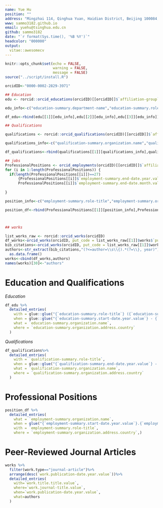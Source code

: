 ```yaml
---
name: Yue Hu
position: ""
address: "Mingzhai 114, Qinghua Yuan, Haidian District, Beijing 100084, China"
www: sammo3182.github.io
email: yuehu@tsinghua.edu.cn
github: sammo3182
date: "`r format(Sys.time(), '%B %Y')`"
headcolor: "000000"
output: 
  vitae::awesomecv
---
```


```r
knitr::opts_chunk$set(echo = FALSE, 
                      warning = FALSE,
                      message = FALSE)
source("../script/install.R")

```

```r

orcidID<-"0000-0002-2829-3971"

## Education
edu <- rorcid::orcid_educations(orcidID)[[orcidID]]$`affiliation-group`$summaries

edu_info<-c("education-summary.department-name","education-summary.role-title","education-summary.start-date.year.value","education-summary.end-date.year.value","education-summary.organization.name","education-summary.organization.address.country")

df_edu<-rbind(edu[[1]][edu_info],edu[[2]][edu_info],edu[[3]][edu_info])

## Qualifications

qualifications <- rorcid::orcid_qualifications(orcidID)[[orcidID]]$`affiliation-group`$summaries

qualifications_info<-c("qualification-summary.organization.name","qualification-summary.role-title","qualification-summary.end-date.year.value","qualification-summary.end-date.month.value","qualification-summary.organization.address.country")

df_qualifications<-rbind(qualifications[[1]][qualifications_info],qualifications[[2]][qualifications_info])

## jobs
ProfessionalPositions <- orcid_employments(orcidID)[[orcidID]]$`affiliation-group`$summaries
for (i in 1:length(ProfessionalPositions)) {
  if(length(ProfessionalPositions[[i]])==27)
      {ProfessionalPositions[[i]]$`employment-summary.end-date.year.value` <- "Present"
      ProfessionalPositions[[i]]$`employment-summary.end-date.month.value` <- ""}
    
}

position_info<-c("employment-summary.role-title","employment-summary.organization.name","employment-summary.organization.address.country","employment-summary.start-date.year.value","employment-summary.start-date.month.value","employment-summary.end-date.year.value","employment-summary.end-date.month.value")

position_df<-rbind(ProfessionalPositions[[1]][position_info],ProfessionalPositions[[2]][position_info])



## works

list_works_raw <- rorcid::orcid_works(orcidID)
df_works<-orcid_works(orcidID, put_code = list_works_raw[[1]]$works$`put-code`)[["0000-0002-2829-3971"]][["works"]]
bib_citations<-orcid_works(orcidID, put_code = list_works_raw[[1]]$works$`put-code`)[[1]]$works$`work.citation.citation-value`
authors<-str_extract(bib_citations,"(?<=author=\\s\\{).*(?=\\}, year)")%>%
  as.data.frame()
works<-cbind(df_works,authors)
names(works)[30]<-"authors"
```

# Education and Qualifications

*Education*
```r
df_edu %>%
  detailed_entries(
    with = glue::glue("{`education-summary.role-title`} ({`education-summary.department-name`}) "),
    when = glue::glue("{`education-summary.start-date.year.value`} - {`education-summary.end-date.year.value`}"),
    what = `education-summary.organization.name`,
    where = `education-summary.organization.address.country`
  )
```

*Qualifications*

```r
df_qualifications%>%
  detailed_entries(
    with = `qualification-summary.role-title`,
    when = glue::glue("{`qualification-summary.end-date.year.value`} - {`qualification-summary.end-date.month.value`}"),
    what = `qualification-summary.organization.name`,
    where = `qualification-summary.organization.address.country`
  )
```

# Professional Positions
```r
position_df %>% 
  detailed_entries(
    what = `employment-summary.organization.name`,
    when = glue("{`employment-summary.start-date.year.value`}.{`employment-summary.start-date.month.value`}--{`employment-summary.end-date.year.value`}.{`employment-summary.end-date.month.value`}"),
    with = `employment-summary.role-title`,
    where = `employment-summary.organization.address.country`,)
```

# Peer-Reviewed Journal Articles
```r
works %>%
  filter(work.type=="journal-article")%>%
  arrange(desc(`work.publication-date.year.value`))%>%
  detailed_entries(
    with=`work.title.title.value`,
    where=`work.journal-title.value`,
    when=`work.publication-date.year.value`,
    what=authors
  )

```










